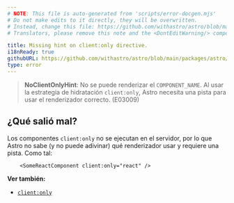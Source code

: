 ```yaml
---
# NOTE: This file is auto-generated from 'scripts/error-docgen.mjs'
# Do not make edits to it directly, they will be overwritten.
# Instead, change this file: https://github.com/withastro/astro/blob/main/packages/astro/src/core/errors/errors-data.ts
# Translators, please remove this note and the <DontEditWarning/> component.

title: Missing hint on client:only directive.
i18nReady: true
githubURL: https://github.com/withastro/astro/blob/main/packages/astro/src/core/errors/errors-data.ts
type: error
---
```


> **NoClientOnlyHint**: No se puede renderizar el `COMPONENT_NAME`. Al usar la estrategia de hidratación `client:only`, Astro necesita una pista para usar el renderizador correcto. (E03009)

## ¿Qué salió mal?

Los componentes `client:only` no se ejecutan en el servidor, por lo que Astro no sabe (y no puede adivinar) qué renderizador usar y requiere una pista. Como tal:

```astro
	<SomeReactComponent client:only="react" />
```

**Ver también:**

-  [`client:only`](/es/reference/directives-reference/#clientonly)

